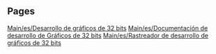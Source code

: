 
== Pages ==
[[Main/es/Desarrollo de gráficos de 32 bits]]
[[Main/es/Documentación de desarrollo de Gráficos de 32 bits]]
[[Main/es/Rastreador de desarrollo de gráficos de 32 bits]]
